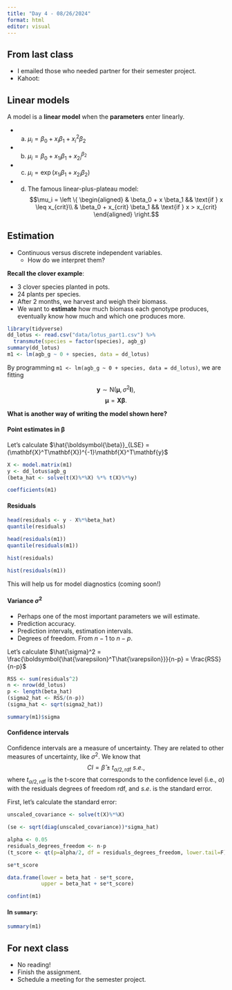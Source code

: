 ```yaml
---
title: "Day 4 - 08/26/2024"
format: html
editor: visual
---
```


## From last class

- I emailed those who needed partner for their semester project.
- Kahoot:

## Linear models  

A model is a **linear model** when the **parameters** enter linearly. 

- a) $\mu_i = \beta_0 + x_i \beta_1 + x^2_i \beta_2$

- b) $\mu_i = \beta_0 + x_{1i} \beta_1 + x_{2i}^{\beta_2}$

- c) $\mu_i = \exp(x_{1i}\beta_1 + x_{2i}\beta_2)$

- d) The famous linear-plus-plateau model:
$$\mu_i = \left \{
  \begin{aligned}
    & \beta_0 + x \beta_1 && \text{if } x \leq x_{crit}\\
    & \beta_0 + x_{crit} \beta_1 && \text{if } x > x_{crit}
  \end{aligned} \right.$$

## Estimation  

- Continuous versus discrete independent variables.
  -   How do we interpret them?

**Recall the clover example**:  

- 3 clover species planted in pots.  
- 24 plants per species.  
- After 2 months, we harvest and weigh their biomass.   
- We want to **estimate** how much biomass each genotype produces, eventually know how much and which one produces more.   

```r
library(tidyverse)
dd_lotus <- read.csv("data/lotus_part1.csv") %>% 
  transmute(species = factor(species), agb_g) 
summary(dd_lotus)
m1 <- lm(agb_g ~ 0 + species, data = dd_lotus)
```

By programming `m1 <- lm(agb_g ~ 0 + species, data = dd_lotus)`, we are fitting

$$\mathbf{y} \sim \text{N}(\boldsymbol{\mu}, \sigma^2\mathbf{I}),$$
$$\boldsymbol{\mu}=\mathbf{X}\boldsymbol{\beta}.$$

**What is another way of writing the model shown here?**  

#### Point estimates in $\boldsymbol{\beta}$  

Let's calculate $\hat{\boldsymbol{\beta}}_{LSE} = (\mathbf{X}^T\mathbf{X})^{-1}\mathbf{X}^T\mathbf{y}$

```r
X <- model.matrix(m1)
y <- dd_lotus$agb_g
(beta_hat <- solve(t(X)%*%X) %*% t(X)%*%y)
```

```r
coefficients(m1)
```

#### Residuals  

```r
head(residuals <- y - X%*%beta_hat)
quantile(residuals)
```

```r
head(residuals(m1))
quantile(residuals(m1))
```

```r
hist(residuals)
```

```r
hist(residuals(m1))
```


This will help us for model diagnostics (coming soon!)

#### Variance $\sigma^2$  

- Perhaps one of the most important parameters we will estimate.  
- Prediction accuracy. 
- Prediction intervals, estimation intervals. 
- Degrees of freedom. From $n-1$ to $n-p$.

Let's calculate $\hat{\sigma}^2 = \frac{\boldsymbol{\hat{\varepsilon}^T\hat{\varepsilon}}}{n-p} = \frac{RSS}{n-p}$

```r
RSS <- sum(residuals^2)
n <- nrow(dd_lotus)
p <- length(beta_hat)
(sigma2_hat <- RSS/(n-p)) 
(sigma_hat <- sqrt(sigma2_hat))
```

```r
summary(m1)$sigma
```

#### Confidence intervals   

Confidence intervals are a measure of uncertainty. They are related to other measures of uncertainty, like $\sigma^2$. We know that 
$$CI = \hat{\beta} \pm t_{\alpha/2, \text{rdf}}\ s.e.,$$
where $t_{\alpha/2, \text{rdf}}$ is the t-score that corresponds to the confidence level (i.e., $\alpha$) with the residuals degrees of freedom $\text{rdf}$, and $s.e.$ is the standard error. 

First, let's calculate the standard error:  

```r
unscaled_covariance <- solve(t(X)%*%X)
```

```r
(se <- sqrt(diag(unscaled_covariance))*sigma_hat)
```

```r
alpha <- 0.05
residuals_degrees_freedom <- n-p
(t_score <- qt(p=alpha/2, df = residuals_degrees_freedom, lower.tail=F))
```

```r
se*t_score
```

```r
data.frame(lower = beta_hat - se*t_score, 
           upper = beta_hat + se*t_score)
```

```r
confint(m1)
```


#### In `summary`:  

```r
summary(m1)
```


## For next class 
- No reading!  
- Finish the assignment. 
- Schedule a meeting for the semester project. 
